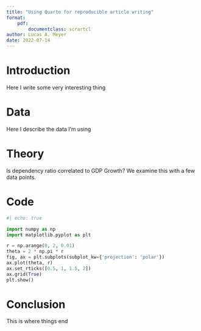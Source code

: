 ```yaml
---
title: "Using Quarto for reproducible article writing"
format:
    pdf:
        documentclass: scrartcl
author: Lucas A. Meyer
date: 2022-07-14
---
```


# Introduction

Here I write some very interesting thing

# Data

Here I describe the data I'm using

# Theory

Is dependency ratio correlated to GDP Growth? We examine this with a few data points.

# Code

```python
#| echo: true

import numpy as np
import matplotlib.pyplot as plt

r = np.arange(0, 2, 0.01)
theta = 2 * np.pi * r
fig, ax = plt.subplots(subplot_kw={'projection': 'polar'})
ax.plot(theta, r)
ax.set_rticks([0.5, 1, 1.5, 2])
ax.grid(True)
plt.show()
```

# Conclusion

This is where things end
